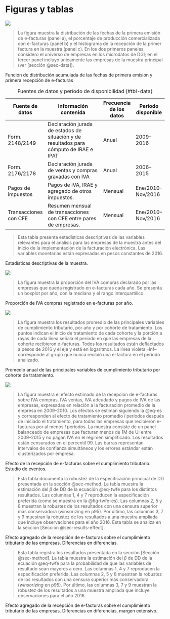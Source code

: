 # Figuras y tablas {.unnumbered}

::: {#fig-adoption}

![](../../out/figures/fig1.png)

> \scriptsize \textbf{Notas:} La figura muestra la distribución de las fechas de la primera emisión de e-facturas (panel a), el porcentaje de producción comercializada con e-facturas (panel b) y el histograma de la recepción de la primer factura en la muestra (panel c). En los dos primeros paneles, considero el universo de empresas en los microdatos de DGI; en el tercer panel incluyo únicamente las empresas de la muestra principal (ver [sección @sec-data]).

Función de distribución acumulada de las fechas de primera emisión y primera recepción de e-facturas
:::


| Fuente de datos       | Información contenida                                                                  | Frecuencia de los datos | Período disponible |
|-----------------------|----------------------------------------------------------------------------------------|-------------------------|--------------------|
| Form. 2148/2149       | Declaración jurada de estados de situación y de resultados para cómputo de IRAE e IPAT | Anual                   | 2009--2016         |
| Form. 2176/2178       | Declaración jurada de ventas y compras gravadas con IVA                                | Anual                   | 2006--2015         |
| Pagos de impuestos    | Pagos de IVA, IRAE y agregado de otros impuestos.                                      | Mensual                 | Ene/2010--Nov/2016 |
| Transacciones con CFE | Resumen mensual de transacciones con CFE entre pares de empresas.                      | Mensual                 | Ene/2010--Nov/2016 |

: Fuentes de datos y período de disponibilidad {#tbl-data}

::: {#tbl-sample-summary}

\small \input{../../out/tables/sample_summary.tex}

> \scriptsize \textbf{Notas:} Esta tabla presenta estadísticas descriptivas de las variables relevantes para el análisis para las empresas de la muestra antes del inicio de la implementación de la facturación electrónica. Las variables monetarias están expresadas en pesos constantes de 2016.

Estadísticas descriptivas de la muestra.
:::

::: {#fig-reception-intensity}

![](../../out/figures/reception_intensity.all.png)

> \scriptsize \textbf{Notas:} La figura muestra la proporción del IVA compras declarado por las empresas que queda registrado en e-facturas cada año. Se presenta un boxplot por año, con la mediana y el rango interquartílico.

Proporción de IVA compras registrado en e-facturas por año.
:::

::: {#fig-time-trends}

![](../../out/figures/time_trends.png)

> \scriptsize \textbf{Notas:} La figura muestra los resultados promedio de las principales variables de cumplimiento tributario, por año y por cohorte de tratamiento. Los puntos indican el inicio de tratamiento de cada cohorte y la porción a rayas de cada línea señala el período en que las empresas de la cohorte recibieron e-facturas. Todos los resultados están deflactados a pesos de 2016 y el eje y está en logaritmos. La línea violeta –Inf– corresponde al grupo que nunca recibió una e-factura en el período analizado.

Promedio anual de las principales variables de cumplimiento tributario por cohorte de tratamiento.
:::

::: {#fig-twfe-es}

![](../../out/figures/es.twfe.y.all.png)

> \scriptsize \textbf{Notas:} La figura muestra el efecto estimado de la recepción de e-facturas sobre IVA compras, IVA ventas, IVA adeudado y pagos de IVA de las empresas, expresadas en relación a la facturación promedio de la empresa en 2009–2010. Los efectos se estiman siguiendo la @eq-es y corresponden al efecto de tratamiento promedio $l$ períodos después de iniciado el tratamiento, para todas las empresas que recibieron e-facturas por al menos $l$ períodos. La muestra consiste de un panel balanceado de empresas que facturan menos de 1M de UI entre 2009–2015 y no pagan IVA en el régimen simplificado. Los resultados están censurados en el percentil 99. Las barras representan intervalos de confianza simultáneos y los errores estándar están clusterizados por empresa.

Efecto de la recepción de e-facturas sobre el cumplimiento tributario. Estudio de eventos.
:::

::: {#tbl-twfe-all}

\resizebox{\textwidth}{!}{\input{../../out/tables/twfe.y.all.overall_att.all.tex}}

> \scriptsize \textbf{Notas:} Esta tabla documenta la robustez de la especificación principal de DD presentada en la sección @sec-method. La tabla muestra la estimación del $\beta$ de DD de la ecuación @eq-twfe para los distintos resultados. Las columnas 1, 4 y 7 reproducen la especiﬁcación preferida (como se muestra en la @fig-twfe-es). Las columnas 2, 5 y 8 muestran la robustez de los resultados con una censura superior más conservadora (winsorizing en p95). Por último, las columnas 3, 7 y 9 muestran la robustez de los resultados a una muestra ampliada que incluye observaciones para el año 2016. Esta tabla se analiza en la sección [Sección @sec-results-effect]. 

Efecto agregado de la recepción de e-facturas sobre el cumplimiento tributario de las empresas. Diferencias en diferencias.
:::

::: {#tbl-twfe-ext}

\resizebox{\textwidth}{!}{\input{../../out/tables/twfe.y.all.overall_att.ext.tex}}

> \scriptsize \textbf{Notas:} Esta tabla registra los resultados presentada en la sección [Sección @sec-method]. La tabla muestra la estimación del $\beta$ de DD de la ecuación @eq-twfe para la probabilidad de que las variables de resultado sean mayores a cero. Las columnas 1, 4 y 7 reproducen la especificación preferida. Las columnas 2, 5 y 8 muestran la robustez de los resultados con una censura superior más conservadora (*winsorizing* en p95). Por último, las columnas 3, 7 y 9 muestran la robustez de los resultados a una muestra ampliada que incluye observaciones para el año 2016.

Efecto agregado de la recepción de e-facturas sobre el cumplimiento tributario de las empresas. Diferencias en diferencias, margen extensivo.
:::

